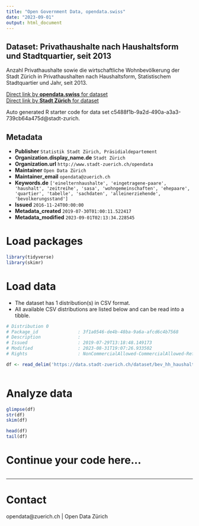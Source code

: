 ```yaml
---
title: "Open Government Data, opendata.swiss"
date: "2023-09-01"
output: html_document
---
```


## Dataset: Privathaushalte nach Haushaltsform und Stadtquartier, seit 2013


Anzahl Privathaushalte sowie die wirtschaftliche Wohnbevölkerung der Stadt Zürich in Privathaushalten nach Haushaltsform, Statistischem Stadtquartier und Jahr, seit 2013.


[Direct link by **opendata.swiss** for dataset](https://opendata.swiss/de/dataset/privathaushalte-nach-haushaltsform-und-stadtquartier-seit-20131)<br>
[Direct link by **Stadt Zürich** for dataset](https://data.stadt-zuerich.ch/dataset/bev_hh_haushaltsform_quartier_seit2013_od3805)

Auto generated R starter code for data set c5488f1b-9a2d-490a-a3a3-739cb64a475d@stadt-zurich.

## Metadata

- **Publisher** `Statistik Stadt Zürich, Präsidialdepartement`
- **Organization.display_name.de** `Stadt Zürich`
- **Organization.url** `http://www.stadt-zuerich.ch/opendata`
- **Maintainer** `Open Data Zürich`
- **Maintainer_email** `opendata@zuerich.ch`
- **Keywords.de** `['einelternhaushalte', 'eingetragene-paare', 'haushalt', 'zeitreihe', 'sasa', 'wohngemeinschaften', 'ehepaare', 'quartier', 'tabelle', 'sachdaten', 'alleinerziehende', 'bevolkerungsstand']`
- **Issued** `2016-11-24T00:00:00`
- **Metadata_created** `2019-07-30T01:00:11.522417`
- **Metadata_modified** `2023-09-01T02:13:34.228545`


# Load packages

```r

library(tidyverse)
library(skimr)

```

# Load data

-   The dataset has 1 distribution(s) in CSV format.
-   All available CSV distributions are listed below and can be read into a tibble.

```r

# Distribution 0
# Package_id               : 3f1a0546-de4b-48ba-9a6a-afcd6c4b7568
# Description              : 
# Issued                   : 2019-07-29T13:18:48.149173
# Modified                 : 2023-08-31T19:07:26.933502
# Rights                   : NonCommercialAllowed-CommercialAllowed-ReferenceNotRequired

df <- read_delim('https://data.stadt-zuerich.ch/dataset/bev_hh_haushaltsform_quartier_seit2013_od3805/download/BEV380OD3805.csv')



```

# Analyze data

```r

glimpse(df)
str(df)
skim(df)

head(df)
tail(df)

```

# Continue your code here...

```r

```

------------------------------------------------------------------------

# Contact

opendata@zuerich.ch | Open Data Zürich
